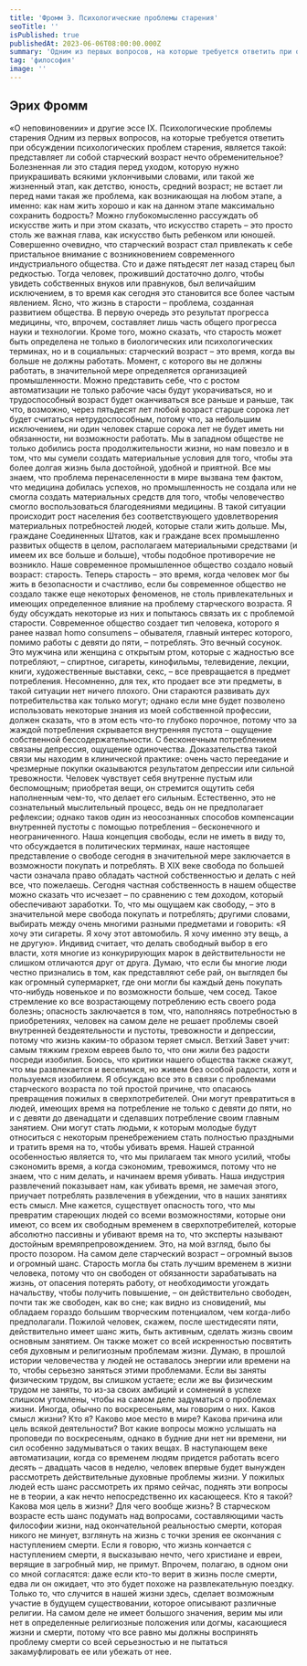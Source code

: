 ```yaml
---
title: 'Фромм Э. Психологические проблемы старения'
seoTitle: ''
isPublished: true
publishedAt: 2023-06-06T08:00:00.000Z
summary: 'Одним из первых вопросов, на которые требуется ответить при обсуждении психологических проблем старения, является такой: представляет ли собой старческий возраст нечто обременительное?'
tag: 'философия'
image: ''
---
```


## Эрих Фромм

«О неповиновении» и другие эссе
IX. Психологические проблемы старения
Одним из первых вопросов, на которые требуется ответить при обсуждении
психологических проблем старения, является такой: представляет ли собой старческий
возраст нечто обременительное? Болезненная ли это стадия перед уходом, которую нужно
приукрашивать всякими уклончивыми словами, или такой же жизненный этап, как
детство, юность, средний возраст; не встает ли перед нами такая же проблема, как
возникающая на любом этапе, а именно: как нам жить хорошо и как на данном этапе
максимально сохранить бодрость?
Можно глубокомысленно рассуждать об искусстве жить и при этом сказать, что искусство
стареть – это просто столь же важная глава, как искусство быть ребенком или юношей.
Совершенно очевидно, что старческий возраст стал привлекать к себе пристальное
внимание с возникновением современного индустриального общества. Сто и даже
пятьдесят лет назад старец был редкостью. Тогда человек, проживший достаточно долго,
чтобы увидеть собственных внуков или правнуков, был величайшим исключением, в то
время как сегодня это становится все более частым явлением. Ясно, что жизнь в старости
– проблема, созданная развитием общества. В первую очередь это результат прогресса
медицины, что, впрочем, составляет лишь часть общего прогресса науки и технологии.
Кроме того, можно сказать, что старость может быть определена не только в
биологических или психологических терминах, но и в социальных: старческий возраст –
это время, когда вы больше не должны работать. Момент, с которого вы не должны
работать, в значительной мере определяется организацией промышленности. Можно
представить себе, что с ростом автоматизации не только рабочие часы будут
укорачиваться, но и трудоспособный возраст будет оканчиваться все раньше и раньше,
так что, возможно, через пятьдесят лет любой возраст старше сорока лет будет считаться
нетрудоспособным, потому что, за небольшим исключением, ни один человек старше
сорока лет не будет иметь ни обязанности, ни возможности работать.
Мы в западном обществе не только добились роста продолжительности жизни, но нам
повезло и в том, что мы сумели создать материальные условия для того, чтобы эта более
долгая жизнь была достойной, удобной и приятной. Все мы знаем, что проблема
перенаселенности в мире вызвана тем фактом, что медицина добилась успехов, но
промышленность не создала или не смогла создать материальных средств для того, чтобы
человечество смогло воспользоваться благодеяниями медицины. В такой ситуации
происходит рост населения без соответствующего удовлетворения материальных
потребностей людей, которые стали жить дольше. Мы, граждане Соединенных Штатов,
как и граждане всех промышленно развитых обществ в целом, располагаем
материальными средствами (и имеем их все больше и больше), чтобы подобное
противоречие не возникло.
Наше современное промышленное общество создало новый возраст: старость. Теперь
старость – это время, когда человек мог бы жить в безопасности и счастливо, если бы
современное общество не создало также еще некоторых феноменов, не столь
привлекательных и имеющих определенное влияние на проблему старческого возраста. Я
буду обсуждать некоторые из них и попытаюсь связать их с проблемой старости.
Современное общество создает тип человека, которого я ранее назвал homo consumens –
обывателя, главный интерес которого, помимо работы с девяти до пяти, – потреблять.
Это вечный сосунок. Это мужчина или женщина с открытым ртом, которые с жадностью
все потребляют, – спиртное, сигареты, кинофильмы, телевидение, лекции, книги,
художественные выставки, секс, – все превращается в предмет потребления.
Несомненно, для тех, кто продает все эти предметы, в такой ситуации нет ничего плохого.
Они стараются развивать дух потребительства как только могут; однако если мне будет
позволено использовать некоторые знания из моей собственной профессии, должен
сказать, что в этом есть что-то глубоко порочное, потому что за жаждой потребления
скрывается внутренняя пустота – ощущение собственной бессодержательности. С
бесконечным потреблением связаны депрессия, ощущение одиночества. Доказательства
такой связи мы находим в клинической практике: очень часто переедание и чрезмерные
покупки оказываются результатом депрессии или сильной тревожности. Человек
чувствует себя внутренне пустым или беспомощным; приобретая вещи, он стремится
ощутить себя наполненным чем-то, что делает его сильным.
Естественно, это не сознательный мыслительный процесс, ведь он не предполагает
рефлексии; однако таков один из неосознанных способов компенсации внутренней
пустоты с помощью потребления – бесконечного и неограниченного.
Наша концепция свободы, если не иметь в виду то, что обсуждается в политических
терминах, наше настоящее представление о свободе сегодня в значительной мере
заключается в возможности покупать и потреблять. В XIX веке свобода по большей части
означала право обладать частной собственностью и делать с ней все, что пожелаешь.
Сегодня частная собственность в нашем обществе можно сказать что исчезает – по
сравнению с тем доходом, который обеспечивают заработки. То, что мы ощущаем как
свободу, – это в значительной мере свобода покупать и потреблять; другими словами,
выбирать между очень многими разными предметами и говорить: «Я хочу эти сигареты. Я
хочу этот автомобиль. Я хочу именно эту вещь, а не другую». Индивид считает, что
делать свободный выбор в его власти, хотя многие из конкурирующих марок в
действительности не слишком отличаются друг от друга. Думаю, что если бы многие
люди честно признались в том, как представляют себе рай, он выглядел бы как огромный
супермаркет, где они могли бы каждый день покупать что-нибудь новенькое и по
возможности больше, чем сосед.
Такое стремление ко все возрастающему потреблению есть своего рода болезнь;
опасность заключается в том, что, наполняясь потребностью в приобретениях, человек на
самом деле не решает проблемы своей внутренней бездеятельности и пустоты,
тревожности и депрессии, потому что жизнь каким-то образом теряет смысл.
Ветхий Завет учит: самым тяжким грехом евреев было то, что они жили без радости
посреди изобилия. Боюсь, что критики нашего общества также скажут, что мы
развлекается и веселимся, но живем без особой радости, хотя и пользуемся изобилием.
Я обсуждаю все это в связи с проблемами старческого возраста по той простой причине,
что опасаюсь превращения пожилых в сверхпотребителей. Они могут превратиться в
людей, имеющих время на потребление не только с девяти до пяти, но и с девяти до
двенадцати и сделавших потребление своим главным занятием. Они могут стать людьми,
к которым молодые будут относиться с некоторым пренебрежением стать полностью
праздными и тратить время на то, чтобы убивать время.
Нашей странной особенностью является то, что мы прилагаем так много усилий, чтобы
сэкономить время, а когда сэкономим, тревожимся, потому что не знаем, что с ним делать,
и начинаем время убивать. Наша индустрия развлечений показывает нам, как убивать
время, не замечая этого, приучает потреблять развлечения в убеждении, что в наших
занятиях есть смысл. Мне кажется, существует опасность того, что мы превратим
стареющих людей со всеми возможностями, которые они имеют, со всем их свободным
временем в сверхпотребителей, которые абсолютно пассивны и убивают время на то, что
эксперты называют достойным времяпрепровождением. Это, на мой взгляд, было бы
просто позором.
На самом деле старческий возраст – огромный вызов и огромный шанс. Старость могла
бы стать лучшим временем в жизни человека, потому что он свободен от обязанности
зарабатывать на жизнь, от опасения потерять работу, от необходимости угождать
начальству, чтобы получить повышение, – он действительно свободен, почти так же
свободен, как во сне; как видно из сновидений, мы обладаем гораздо большим творческим
потенциалом, чем когда-либо предполагали.
Пожилой человек, скажем, после шестидесяти пяти, действительно имеет шанс жить, быть
активным, сделать жизнь своим основным занятием. Он также может со всей
искренностью посвятить себя духовным и религиозным проблемам жизни. Думаю, в
прошлой истории человечества у людей не оставалось энергии или времени на то, чтобы
серьезно заняться этими проблемами.
Если вы заняты физическим трудом, вы слишком устаете; если же вы физическим трудом
не заняты, то из-за своих амбиций и сомнений в успехе слишком утомлены, чтобы на
самом деле задуматься о проблемах жизни. Иногда, обычно по воскресеньям, мы говорим
о них. Каков смысл жизни? Кто я? Каково мое место в мире? Какова причина или цель
всякой деятельности? Вот какие вопросы можно услышать на проповеди по воскресеньям,
однако в будние дни нет ни времени, ни сил особенно задумываться о таких вещах.
В наступающем веке автоматизации, когда со временем людям придется работать всего
десять – двадцать часов в неделю, человек впервые будет вынужден рассмотреть
действительные духовные проблемы жизни.
У пожилых людей есть шанс рассмотреть их прямо сейчас, поднять эти вопросы не в
теории, а как нечто непосредственно их касающееся. Кто я такой? Какова моя цель в
жизни? Для чего вообще жизнь? В старческом возрасте есть шанс подумать над
вопросами, составляющими часть философии жизни, над окончательной реальностью
смерти, которая никого не минует, взглянуть на жизнь с точки зрения ее окончания с
наступлением смерти.
Если я говорю, что жизнь кончается с наступлением смерти, я высказываю нечто, чего
христиане и евреи, верящие в загробный мир, не примут. Впрочем, полагаю, в одном они
со мной согласятся: даже если кто-то верит в жизнь после смерти, едва ли он ожидает, что
это будет похоже на развлекательную поездку. Только то, что случится в нашей жизни
здесь, сделает возможным участие в будущем существовании, которое описывают
различные религии. На самом деле не имеет большого значения, верим мы или нет в
определенные религиозные положения или догмы, касающиеся жизни и смерти, потому
что все равно мы должны воспринять проблему смерти со всей серьезностью и не
пытаться закамуфлировать ее или убежать от нее.
